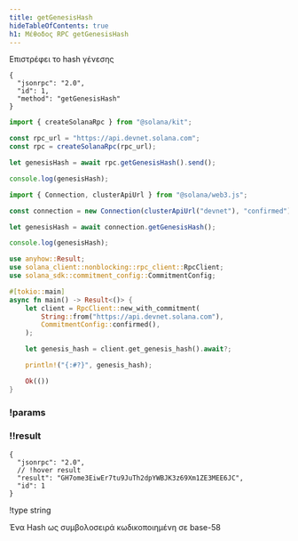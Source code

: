 ```yaml
---
title: getGenesisHash
hideTableOfContents: true
h1: Μέθοδος RPC getGenesisHash
---
```


Επιστρέφει το hash γένεσης

<APIMethod>

```jsonc !!request curl
{
  "jsonrpc": "2.0",
  "id": 1,
  "method": "getGenesisHash"
}
```

```ts !!request title="Kit"
import { createSolanaRpc } from "@solana/kit";

const rpc_url = "https://api.devnet.solana.com";
const rpc = createSolanaRpc(rpc_url);

let genesisHash = await rpc.getGenesisHash().send();

console.log(genesisHash);
```

```ts !!request title="web3.js"
import { Connection, clusterApiUrl } from "@solana/web3.js";

const connection = new Connection(clusterApiUrl("devnet"), "confirmed");

let genesisHash = await connection.getGenesisHash();

console.log(genesisHash);
```

```rs !!request title="Rust"
use anyhow::Result;
use solana_client::nonblocking::rpc_client::RpcClient;
use solana_sdk::commitment_config::CommitmentConfig;

#[tokio::main]
async fn main() -> Result<()> {
    let client = RpcClient::new_with_commitment(
        String::from("https://api.devnet.solana.com"),
        CommitmentConfig::confirmed(),
    );

    let genesis_hash = client.get_genesis_hash().await?;

    println!("{:#?}", genesis_hash);

    Ok(())
}
```

### !params

### !!result

```jsonc !response
{
  "jsonrpc": "2.0",
  // !hover result
  "result": "GH7ome3EiwEr7tu9JuTh2dpYWBJK3z69Xm1ZE3MEE6JC",
  "id": 1
}
```

!type string

Ένα Hash ως συμβολοσειρά κωδικοποιημένη σε base-58

</APIMethod>

